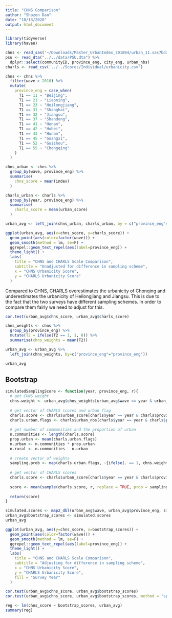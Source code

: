 ```yaml
---
title: "CHNS Comparison"
author: "Shozen Dan"
date: "10/13/2020"
output: html_document
---
```


```r
library(tidyverse)
library(haven)
```

```r
chns <- read_sas('~/Downloads/Master_UrbanIndex_201804/urban_11.sas7bdat')
psu <- read_dta("../../data/PSU.dta") %>% 
  dplyr::select(communityID, province_eng, city_eng, urban_nbs)
charls <- read_csv('../../Scores/Individual/urbanicity.csv')
```

```r
chns <- chns %>% 
  filter(wave > 2010) %>% 
  mutate(
    province_eng = case_when(
      T1 == 11 ~ "Beijing",
      T1 == 21 ~ "Liaoning",
      T1 == 23 ~ "Heilongjiang",
      T1 == 31 ~ "Shanghai",
      T1 == 32 ~ "Jiangsu",
      T1 == 37 ~ "Shandong",
      T1 == 41 ~ "Henan",
      T1 == 42 ~ "Hubei",
      T1 == 43 ~ "Hunan",
      T1 == 45 ~ "Guangxi",
      T1 == 52 ~ "Guizhou",
      T1 == 55 ~ "Chongqing"
    )
  )
```

```r
chns_urban <- chns %>% 
  group_by(wave, province_eng) %>% 
  summarise(
    chns_score = mean(index)
  )

charls_urban <- charls %>% 
  group_by(year, province_eng) %>% 
  summarise(
    charls_score = mean(urban_score)
  )

urban_avg <- left_join(chns_urban, charls_urban, by = c("province_eng"="province_eng", "wave"="year"))
```

```r
ggplot(urban_avg, aes(x=chns_score, y=charls_score)) + 
  geom_point(aes(color=factor(wave))) + 
  geom_smooth(method = lm, se=F) + 
  ggrepel::geom_text_repel(aes(label=province_eng)) +
  theme_light() + 
  labs(
    title = "CHNS and CHARLS Scale Comparison",
    subtitle = "Unadjusted for difference in sampling scheme",
    x = "CHNS Urbanicity Score",
    y = "CHARLS Urbanicity Score"
  )
```
Compared to CHNS, CHARLS overestimates the urbanicity of Chonqing and underestimates the urbanicity of Heilongjiang and Jiangsu. This is due to the fact that the two surveys have different sampling schemes. In order to compare them fairly we need to adjust for this.  

```r
cor.test(urban_avg$chns_score, urban_avg$charls_score)
```
```r
chns_weights <- chns %>% 
  group_by(province_eng) %>% 
  mutate(T2 = ifelse(T2 == 1, 1, 0)) %>%
  summarise(chns_weights = mean(T2))
```

```r
urban_avg <- urban_avg %>%
  left_join(chns_weights, by=c("province_eng"="province_eng"))

urban_avg
```

## Bootstrap
```r
simulatedSamplingScore <- function(year, province_eng, r){
  # get CHNS weight
  chns.weight <- urban_avg$chns_weights[urban_avg$wave == year & urban_avg$province_eng == province_eng] 
  
  # get vector of CHARLS scores and urban flag
  charls.score <- charls$urban_score[charls$year == year & charls$province_eng == province_eng]
  charls.urban.flags <- charls$urban_nbs[charls$year == year & charls$province_eng == province_eng]
  
  # get number of communities and the proportion of urban
  n.communities <- length(charls.score)
  prop.urban <- mean(charls.urban.flags)
  n.urban <- n.communities * prop.urban
  n.rural <- n.communities - n.urban
  
  # create vector of weights
  sampling.prob <- map(charls.urban.flags, ~{ifelse(. == 1, chns.weight/n.urban, chns.weight/n.rural)})
  
  # get vector of CHARLS scores
  charls.score <- charls$urban_score[charls$year == year & charls$province_eng == province_eng]
  
  score <- mean(sample(charls.score, r, replace = TRUE, prob = sampling.prob))
  
  return(score)
}
```

```r
simulated.scores <- map2_dbl(urban_avg$wave, urban_avg$province_eng, simulatedSamplingScore, 10000)
urban_avg$bootstrap_scores <- simulated.scores
urban_avg
```

```r
ggplot(urban_avg, aes(y=chns_score, x=bootstrap_scores)) + 
  geom_point(aes(color=factor(wave))) + 
  geom_smooth(method = lm, se=F) + 
  ggrepel::geom_text_repel(aes(label=province_eng)) +
  theme_light() + 
  labs(
    title = "CHNS and CHARLS Scale Comparison",
    subtitle = "Adjusting for difference in sampling scheme",
    x = "CHNS Urbanicity Score",
    y = "CHARLS Urbanicity Score",
    fill = "Survey Year"
  )
```
```r
cor.test(urban_avg$chns_score, urban_avg$bootstrap_scores)
cor.test(urban_avg$chns_score, urban_avg$bootstrap_scores, method = "spearman")
```
```r
reg <- lm(chns_score ~ bootstrap_scores, urban_avg)
summary(reg)
```






